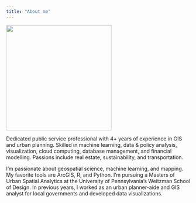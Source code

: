 ```yaml
---
title: "About me"
---
```


<!-- Use a grid -->
::: {.grid}

<!-- Left column has a width of 4/12 and shows a picture of me -->
::: {.g-col-4}
![](images/pfpBlurred.jpg){width=3in}
:::

<!-- Text gets a column with width 8/12 -->
::: {.g-col-8}

Dedicated public service professional with 4+ years of experience in GIS and urban planning. Skilled in machine learning, data & policy analysis, visualization, cloud computing, database management, and financial modelling. Passions include real estate, sustainability, and transportation.

I’m passionate about geospatial science, machine learning, and mapping. My favorite tools are ArcGIS, R, and Python. I'm pursuing a Masters of Urban Spatial Analytics at the University of Pennsylvania's Weitzman School of Design. In previous years, I worked as an urban planner-aide and GIS analyst for local governments and developed  data visualizations.

::: 

:::



